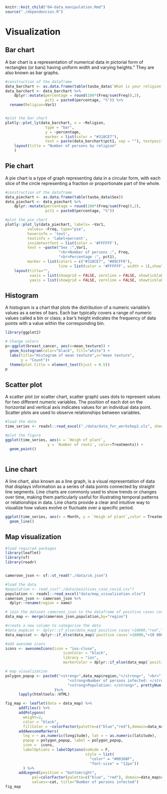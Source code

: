 ```r
knitr::knit_child("04-data_manipulation.Rmd")
source("./dependencies.R")
```

# Visualization

## Bar chart
A bar chart is a representation of numerical data in pictorial form of rectangles (or bars) having uniform width and varying heights." They are also known as bar graphs.

```r
#construction of the dataframe
data_barchart <- as.data.frame(table(tasba_data$`What is your religion?`))
data_barchart <- data_barchart %>%
    dplyr::mutate(percentage = round(100*(Freq/sum(Freq)),2),
                  pct1 = paste0(percentage, "%")) %>%
  rename(Religion=Var1)


#plot the bar chart
plotly::plot_ly(data_barchart, x = ~Religion,
                  type = "bar",
                  y = ~percentage,
                  marker = list(color = "#318CE7"),
                  text = paste(data_barchart$pct1, sep = ""), textposition = 'outside') %>%
    layout(title = "Number of persons by religion"
    )

```


## Pie chart
A pie chart is a type of graph representing data in a circular form, with each slice of the circle representing a fraction or proportionate part of the whole.

```r
#construction of the dataframe
data_piechart <- as.data.frame(table(tasba_data$Sex))
data_piechart <- data_piechart %>%
    dplyr::mutate(percentage = round(100*(Freq/sum(Freq)),2),
                  pct1 = paste0(percentage, "%"))

#plot the pie chart
plotly::plot_ly(data_piechart, labels= ~Var1,
          values= ~Freq, type="pie",
          hoverinfo = 'text',
          textinfo = 'label+percent',
          insidetextfont = list(color = '#FFFFFF'),
          text = ~paste("Sex :",Var1,
                        "<br>Number of persons :", Freq,
                        "<br>Percentage :", pct1),
          marker = list(colors = c("#318CE7", "#89CFF0"),
                        line = list(color = '#FFFFFF', width = 1),showlegend = FALSE)) %>%
    layout(title="",
           xaxis = list(showgrid = FALSE, zeroline = FALSE, showticklabels = FALSE),
           yaxis = list(showgrid = FALSE, zeroline = FALSE, showticklabels = FALSE))
```


## Histogram
A histogram is a chart that plots the distribution of a numeric variable’s values as a series of bars. Each bar typically covers a range of numeric values called a bin or class; a bar’s height indicates the frequency of data points with a value within the corresponding bin.
```r
library(ggplot2)

# Change colors
p<-ggplot(breast_cancer, aes(x=mean_texture)) + 
  geom_histogram(color="black", fill="white") +
  labs(title="Histogram of mean texture",x="mean texture",
       y = "Count")+
  theme(plot.title = element_text(hjust = 0.5))
p
```


## Scatter plot\
A scatter plot (or scatter chart, scatter graph) uses dots to represent values for two different numeric variables. The position of each dot on the horizontal and vertical axis indicates values for an individual data point. Scatter plots are used to observe relationships between variables.
```r
#load the data
time_series <- readxl::read_excel("./data/data_for_workshop2.xls", sheet = "times_series")

#plot the figure
ggplot(time_series, aes(x = `Heigh of plant`,
                   y = `Number of roots`, color=Treatments)) +
  geom_point()
  
```


## Line chart\
A line chart, also known as a line graph, is a visual representation of data that displays information as a series of data points connected by straight line segments. Line charts are commonly used to show trends or changes over time, making them particularly useful for illustrating temporal patterns or relationships in data. Line charts provide a clear and intuitive way to visualize how values evolve or fluctuate over a specific period. 
```r
ggplot(time_series, aes(x = Month, y = `Heigh of plant`,color = Treatments,group = Treatments)) +
  geom_line()
```


## Map visualization
```r
#load required packages
library(leaflet)
library(sf)
library(readr)


cameroon_json <- sf::st_read("./data/cm.json")

#load the data
#population <- read_csv("./data/positives_case_covid.csv")
population <- readxl::read_excel("data/map_visualization.xlsx")
cameroon_json <- cameroon_json %>% 
  dplyr::rename(region = name)

# join the dataset cameroon_json to the dataframe of positive cases covid
data_map <- merge(cameroon_json,population,by="region")

#create a new column to categorise the data
#data_map$cat <- dplyr::if_else(data_map$`positive cases`>10000,"red","blue")
data_map$cat <- dplyr::if_else(data_map$`positive cases`>10000,">10 000 cases","<10 000 cases")

#add awesome icons
icons <- awesomeIcons(icon = "ios-close",
                          iconColor = "black",
                          library = "ion",
                          markerColor = dplyr::if_else(data_map$`positive cases`>10000,"red","blue"))

# map visualization
polygon_popup <- paste0("<strong>",data_map$region,"</strong>", "<br>",
                            "<strong>Number of persons infected: </strong>", prettyNum( data_map$`positive cases`, big.mark = ","),"<br>",
                            "<strong>Population: </strong>", prettyNum(data_map$population, big.mark = ",")
                      )%>% 
      lapply(htmltools::HTML)

fig_map <- leaflet(data = data_map) %>% 
      addTiles() %>% 
      addPolygons(
        weight=2,
        color = "black",
        fillColor = ~colorFactor(palette=c("blue","red"),domain=data_map$cat)(data_map$cat)) %>% 
      addAwesomeMarkers(
        lng = ~ as.numeric(longitude), lat = ~ as.numeric(latitude),
        popup = polygon_popup, label = polygon_popup,
        icon =  icons,
        labelOptions = labelOptions(noHide = F,
                                    style = list(
                                      "color" = "#00308F",
                                      "font-size" = "12px"))
        ) %>%
      addLegend(position = "bottomright",
            pal=colorFactor(palette=c("blue", "red"), domain=data_map$cat),
            values=~cat, title="Number of persons infected")
fig_map
```


